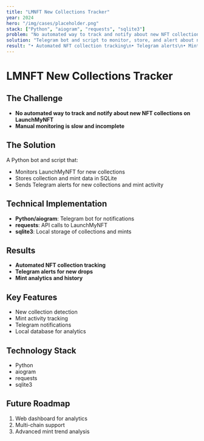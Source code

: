 ```yaml
---
title: "LMNFT New Collections Tracker"
year: 2024
hero: "/img/cases/placeholder.png"
stack: ["Python", "aiogram", "requests", "sqlite3"]
problem: "No automated way to track and notify about new NFT collections on LaunchMyNFT."
solution: "Telegram bot and script to monitor, store, and alert about new collections and mint activity."
result: "• Automated NFT collection tracking\n• Telegram alerts\n• Mint analytics"
---
```


# LMNFT New Collections Tracker

## The Challenge

- **No automated way to track and notify about new NFT collections on LaunchMyNFT**
- **Manual monitoring is slow and incomplete**

## The Solution

A Python bot and script that:
- Monitors LaunchMyNFT for new collections
- Stores collection and mint data in SQLite
- Sends Telegram alerts for new collections and mint activity

## Technical Implementation

- **Python/aiogram**: Telegram bot for notifications
- **requests**: API calls to LaunchMyNFT
- **sqlite3**: Local storage of collections and mints

## Results

- **Automated NFT collection tracking**
- **Telegram alerts for new drops**
- **Mint analytics and history**

## Key Features

- New collection detection
- Mint activity tracking
- Telegram notifications
- Local database for analytics

## Technology Stack

- Python
- aiogram
- requests
- sqlite3

## Future Roadmap

1. Web dashboard for analytics
2. Multi-chain support
3. Advanced mint trend analysis 